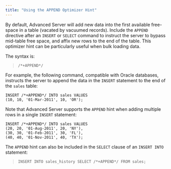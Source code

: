 ```yaml
---
title: "Using the APPEND Optimizer Hint"
---
```


<div id="using_the_append_optimizer_hint" class="registered_link"></div>


By default, Advanced Server will add new data into the first available free-space in a table (vacated by vacuumed records). Include the `APPEND` directive after an `INSERT` or `SELECT` command to instruct the server to bypass mid-table free space, and affix new rows to the end of the table. This optimizer hint can be particularly useful when bulk loading data.

The syntax is:

> `/*+APPEND*/`

For example, the following command, compatible with Oracle databases, instructs the server to append the data in the `INSERT` statement to the end of the `sales` table:

    INSERT /*+APPEND*/ INTO sales VALUES
    (10, 10, '01-Mar-2011', 10, 'OR');

Note that Advanced Server supports the `APPEND` hint when adding multiple rows in a single `INSERT` statement:

    INSERT /*+APPEND*/ INTO sales VALUES
    (20, 20, '01-Aug-2011', 20, 'NY'),
    (30, 30, '01-Feb-2011', 30, 'FL'),
    (40, 40, '01-Nov-2011', 40, 'TX');

The `APPEND` hint can also be included in the `SELECT` clause of an `INSERT INTO` statement:

> `INSERT INTO sales_history SELECT /*+APPEND*/ FROM sales;`
